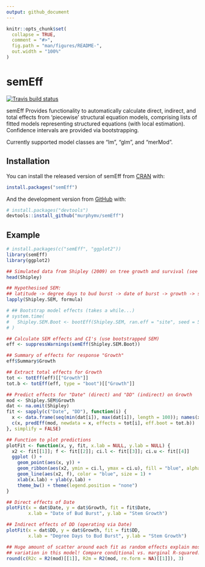 ```yaml
---
output: github_document
---
```


<!-- README.md is generated from README.Rmd. Please edit that file -->

```r
knitr::opts_chunk$set(
  collapse = TRUE,
  comment = "#>",
  fig.path = "man/figures/README-",
  out.width = "100%"
)
```
# semEff

<!-- badges: start -->
[![Travis build status](https://travis-ci.org/murphymv/semEff.svg?branch=master)](https://travis-ci.org/murphymv/semEff)
<!-- badges: end -->

semEff Provides functionality to automatically calculate direct, indirect, and
total effects from 'piecewise' structural equation models, comprising lists of
fitted models representing structured equations (with local estimation).
Confidence intervals are provided via bootstrapping.

Currently supported model classes are "lm", "glm", and "merMod".

## Installation

You can install the released version of semEff from
[CRAN](https://CRAN.R-project.org) with:

``` r
install.packages("semEff")
```

And the development version from [GitHub](https://github.com/) with:

``` r
# install.packages("devtools")
devtools::install_github("murphymv/semEff")
```
## Example

```r
# install.packages(c("semEff", "ggplot2"))
library(semEff)
library(ggplot2)

## Simulated data from Shipley (2009) on tree growth and survival (see ?Shipley)
head(Shipley)

## Hypothesised SEM:
## latitude -> degree days to bud burst -> date of burst -> growth -> survival
lapply(Shipley.SEM, formula)

# ## Bootstrap model effects (takes a while...)
# system.time(
#   Shipley.SEM.Boot <- bootEff(Shipley.SEM, ran.eff = "site", seed = 53908)
# )

## Calculate SEM effects and CI's (use bootstrapped SEM)
eff <- suppressWarnings(semEff(Shipley.SEM.Boot))

## Summary of effects for response "Growth"
eff$Summary$Growth

## Extract total effects for Growth
tot <- totEff(eff)[["Growth"]]
tot.b <- totEff(eff, type = "boot")[["Growth"]]

## Predict effects for "Date" (direct) and "DD" (indirect) on Growth
mod <- Shipley.SEM$Growth
dat <- na.omit(Shipley)
fit <- sapply(c("Date", "DD"), function(i) {
  x <- data.frame(seq(min(dat[i]), max(dat[i]), length = 100)); names(x) <- i
  c(x, predEff(mod, newdata = x, effects = tot[i], eff.boot = tot.b))
}, simplify = FALSE)

## Function to plot predictions
plotFit <- function(x, y, fit, x.lab = NULL, y.lab = NULL) {
  x2 <- fit[[1]]; f <- fit[[2]]; ci.l <- fit[[3]]; ci.u <- fit[[4]]
  ggplot () + 
    geom_point(aes(x, y)) +
    geom_ribbon(aes(x2, ymin = ci.l, ymax = ci.u), fill = "blue", alpha = "0.15") +
    geom_line(aes(x2, f), color = "blue", size = 1) +
    xlab(x.lab) + ylab(y.lab) +
    theme_bw() + theme(legend.position = "none")
}

## Direct effects of Date
plotFit(x = dat$Date, y = dat$Growth, fit = fit$Date, 
        x.lab = "Date of Bud Burst", y.lab = "Stem Growth")

## Indirect effects of DD (operating via Date)
plotFit(x = dat$DD, y = dat$Growth, fit = fit$DD, 
        x.lab = "Degree Days to Bud Burst", y.lab = "Stem Growth")

## Huge amount of scatter around each fit as random effects explain most
## variation in this model! Compare conditional vs. marginal R-squared:
round(c(R2c = R2(mod)[[1]], R2m = R2(mod, re.form = NA)[[1]]), 3)
```
